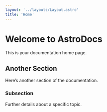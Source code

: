 ```yaml
---
layout: '../layouts/Layout.astro'
title: 'Home'
---
```


# Welcome to AstroDocs

This is your documentation home page.

## Another Section

Here’s another section of the documentation.

### Subsection

Further details about a specific topic.
